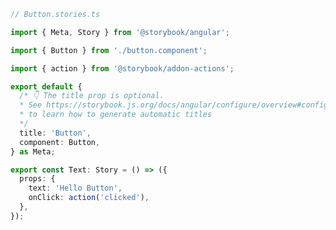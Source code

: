 ```ts
// Button.stories.ts

import { Meta, Story } from '@storybook/angular';

import { Button } from './button.component';

import { action } from '@storybook/addon-actions';

export default {
  /* 👇 The title prop is optional.
  * See https://storybook.js.org/docs/angular/configure/overview#configure-story-loading
  * to learn how to generate automatic titles
  */
  title: 'Button', 
  component: Button,
} as Meta;

export const Text: Story = () => ({
  props: {
    text: 'Hello Button',
    onClick: action('clicked'),
  },
});
```